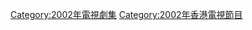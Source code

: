 {{cat year nav
| year = 2002
| cat = 香港電視劇集
| sortkey = 香港電視劇集
| article = 香港電視劇
| in = 
}}

[[Category:2002年電視劇集|Category:2002年電視劇集]]
[[Category:2002年香港電視節目|Category:2002年香港電視節目]]